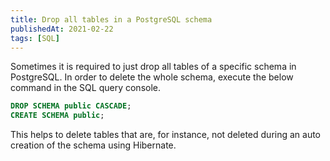 ```yaml
---
title: Drop all tables in a PostgreSQL schema
publishedAt: 2021-02-22
tags: [SQL]
---
```


Sometimes it is required to just drop all tables of a specific schema in PostgreSQL.
In order to delete the whole schema, execute the below command in the SQL query console.

```sql
DROP SCHEMA public CASCADE;
CREATE SCHEMA public;
```
This helps to delete tables that are, for instance, not deleted during an auto creation of the schema using Hibernate.
